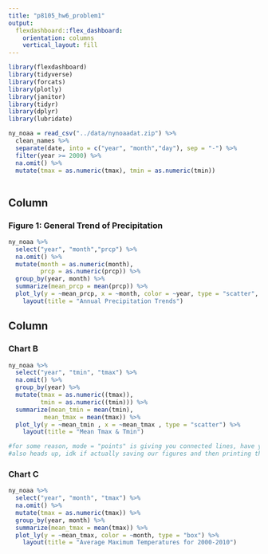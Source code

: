 ```yaml
---
title: "p8105_hw6_problem1"
output: 
  flexdashboard::flex_dashboard:
    orientation: columns
    vertical_layout: fill
---
```


```r
library(flexdashboard)
library(tidyverse)
library(forcats)
library(plotly)
library(janitor)
library(tidyr)
library(dplyr)
library(lubridate)

ny_noaa = read_csv("../data/nynoaadat.zip") %>%
  clean_names %>%
  separate(date, into = c("year", "month","day"), sep = "-") %>%
  filter(year >= 2000) %>%
  na.omit() %>%
  mutate(tmax = as.numeric(tmax), tmin = as.numeric(tmin))
  
```

Column {data-width=650}
-----------------------------------------------------------------------

### Figure 1: General Trend of Precipitation

```r
ny_noaa %>%
  select("year", "month","prcp") %>%
  na.omit() %>%
  mutate(month = as.numeric(month),
         prcp = as.numeric(prcp)) %>%
  group_by(year, month) %>%
  summarize(mean_prcp = mean(prcp)) %>%
  plot_ly(y = ~mean_prcp, x = ~month, color = ~year, type = "scatter", mode = "lines") %>%
    layout(title = "Annual Precipitation Trends")
```

Column {data-width=350}
-----------------------------------------------------------------------

### Chart B

```r
ny_noaa %>%
  select("year", "tmin", "tmax") %>%
  na.omit() %>%
  group_by(year) %>%
  mutate(tmax = as.numeric((tmax)),
         tmin = as.numeric((tmin))) %>%
  summarize(mean_tmin = mean(tmin),  
          mean_tmax = mean(tmax)) %>%
  plot_ly(y = ~mean_tmin , x = ~mean_tmax , type = "scatter") %>%
    layout(title = "Mean Tmax & Tmin")

#for some reason, mode = "points" is giving you connected lines, have yet to trouble shoot that, color = ~"year" doesn't work either
#also heads up, idk if actually saving our figures and then printing them is a good idea, might not print well on flexdashboard
```


### Chart C

```r
ny_noaa %>%
  select("year", "month", "tmax") %>%
  na.omit() %>%
  mutate(tmax = as.numeric(tmax)) %>%
  group_by(year, month) %>%
  summarize(mean_tmax = mean(tmax)) %>%
  plot_ly(y = ~mean_tmax, color = ~month, type = "box") %>%
    layout(title = "Average Maximum Temperatures for 2000-2010")
```
